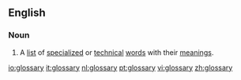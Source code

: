 ==English==

===Noun===
{{en-noun-reg-y|glossar|y}}

# A [[list]] of [[specialized]] or [[technical]] [[word]]s with their [[meaning]]s.

[[io:glossary]]
[[it:glossary]]
[[nl:glossary]]
[[pt:glossary]]
[[vi:glossary]]
[[zh:glossary]]